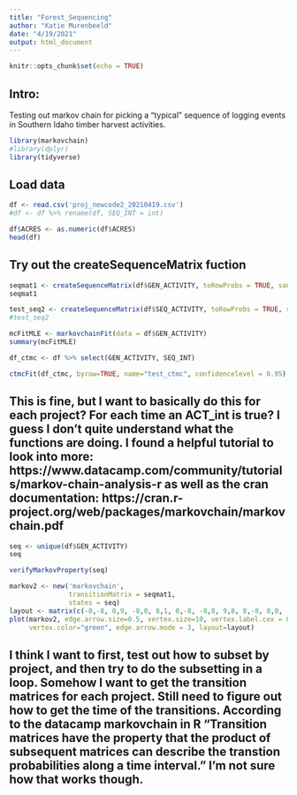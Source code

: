 ```yaml
---
title: "Forest_Sequencing"
author: "Katie Murenbeeld"
date: "4/19/2021"
output: html_document
---
```


```r
knitr::opts_chunk$set(echo = TRUE)
```

## Intro:

Testing out markov chain for picking a "typical" sequence of logging events in Southern Idaho timber harvest activities. 

```r
library(markovchain)
#library(dplyr)
library(tidyverse)
```

## Load data

```r
df <- read.csv('proj_newcode2_20210419.csv')
#df <- df %>% rename(df, SEQ_INT = int)

df$ACRES <- as.numeric(df$ACRES)
head(df)
```

## Try out the createSequenceMatrix fuction

```r
seqmat1 <- createSequenceMatrix(df$GEN_ACTIVITY, toRowProbs = TRUE, sanitize=TRUE)
seqmat1
```

```r
test_seq2 <- createSequenceMatrix(df$SEQ_ACTIVITY, toRowProbs = TRUE, sanitize=TRUE)
#test_seq2
```


```r
mcFitMLE <- markovchainFit(data = df$GEN_ACTIVITY)
summary(mcFitMLE)
```

```r
df_ctmc <- df %>% select(GEN_ACTIVITY, SEQ_INT)

ctmcFit(df_ctmc, byrow=TRUE, name="test_ctmc", confidencelevel = 0.95)
```

## This is fine, but I want to basically do this for each project? For each time an ACT_int is true? I guess I don't quite understand what the functions are doing.  I found a helpful tutorial to look into more: https://www.datacamp.com/community/tutorials/markov-chain-analysis-r as well as the cran documentation: https://cran.r-project.org/web/packages/markovchain/markovchain.pdf

```r
seq <- unique(df$GEN_ACTIVITY)
seq

verifyMarkovProperty(seq)
```

```r
markov2 <- new('markovchain', 
               transitionMatrix = seqmat1,
               states = seq)
layout <- matrix(c(-8,-8, 0,9, -8,0, 8,1, 0,-8, -8,8, 9,8, 8,-8, 0,0, -4,4, 4,4, 4,-4), ncol = 2, byrow = TRUE)
plot(markov2, edge.arrow.size=0.5, vertex.size=10, vertex.label.cex = 0.5, edge.label.cex=0.75,
     vertex.color="green", edge.arrow.mode = 3, layout=layout)
```

## I think I want to first, test out how to subset by project, and then try to do the subsetting in a loop. Somehow I want to get the transition matrices for each project. Still need to figure out how to get the time of the transitions. According to the datacamp markovchain in R "Transition matrices have the property that the product of subsequent matrices can describe the transtion probabilities along a time interval." I'm not sure how that works though.
